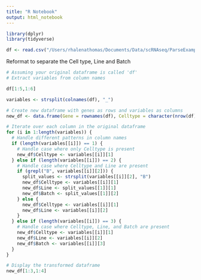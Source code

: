 ```yaml
---
title: "R Notebook"
output: html_notebook
---
```




```r
library(dplyr)
library(tidyverse)

```

```r
df <- read.csv("/Users/rhalenathomas/Documents/Data/scRNAseq/ParseExample/Experiment1-mini12/SumCounts_Integrated_by_sample_celltype.csv")
```

Reformat to separate the Cell type, Line and Batch

```r
# Assuming your original dataframe is called 'df'
# Extract variables from column names

df[1:5,1:6]

variables <- strsplit(colnames(df), "_")

# Create new dataframe with genes as rows and variables as columns
new_df <- data.frame(Gene = rownames(df), Celltype = character(nrow(df)), Line = character(nrow(df)), Batch = character(nrow(df)), stringsAsFactors = FALSE)

# Iterate over each column in the original dataframe
for (i in 1:length(variables)) {
  # Handle different patterns in column names
  if (length(variables[[i]]) == 1) {
    # Handle case where only Celltype is present
    new_df$Celltype <- variables[[i]][1]
  } else if (length(variables[[i]]) == 2) {
    # Handle case where Celltype and Line are present
    if (grepl("B", variables[[i]][2])) {
      split_values <- strsplit(variables[[i]][2], "B")
      new_df$Celltype <- variables[[i]][1]
      new_df$Line <- split_values[[1]][1]
      new_df$Batch <- split_values[[1]][2]
    } else {
      new_df$Celltype <- variables[[i]][1]
      new_df$Line <- variables[[i]][2]
    }
  } else if (length(variables[[i]]) == 3) {
    # Handle case where Celltype, Line, and Batch are present
    new_df$Celltype <- variables[[i]][1]
    new_df$Line <- variables[[i]][2]
    new_df$Batch <- variables[[i]][3]
  }
}

# Display the transformed dataframe
new_df[1:3,1:4]


```



